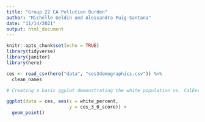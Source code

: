 ```yaml
---
title: "Group 22 CA Pollution Burden"
author: "Michelle Geldin and Alessandra Puig-Santana"
date: "11/14/2021"
output: html_document
---
```


```r
knitr::opts_chunk$set(echo = TRUE)
library(tidyverse)
library(janitor)
library(here)
```

```r
ces <- read_csv(here("data", "ces3demographics.csv")) %>%
  clean_names
```

```r
# Creating a basic ggplot demonstrating the white population vs. CalEnviroScreen pollution burden score

ggplot(data = ces, aes(x = white_percent,
                       y = ces_3_0_score)) +
  geom_point()
```

